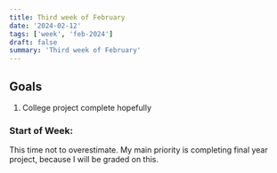 ```yaml
---
title: Third week of February
date: '2024-02-12'
tags: ['week', 'feb-2024']
draft: false
summary: 'Third week of February'
---
```


## Goals

1. College project complete hopefully

### Start of Week:

This time not to overestimate. My main priority is completing final year project, because I will be graded on this.

